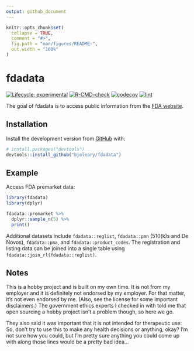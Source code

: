 ```yaml
---
output: github_document
---
```


<!-- README.md is generated from README.Rmd. Please edit that file -->

```r
knitr::opts_chunk$set(
  collapse = TRUE,
  comment = "#>",
  fig.path = "man/figures/README-",
  out.width = "100%"
)
```
# fdadata

<!-- badges: start -->
[![Lifecycle: experimental](https://img.shields.io/badge/lifecycle-experimental-orange.svg)](https://lifecycle.r-lib.org/articles/stages.html#experimental)
[![R-CMD-check](https://github.com/bjoleary/fdadata/workflows/R-CMD-check/badge.svg)](https://github.com/bjoleary/fdadata/actions?query=workflow%3AR-CMD-check)
[![codecov](https://codecov.io/gh/bjoleary/fdadata/branch/main/graph/badge.svg?token=1AZQLVTB0B)](https://codecov.io/gh/bjoleary/fdadata)
[![lint](https://github.com/bjoleary/fdadata/workflows/lint/badge.svg)](https://github.com/bjoleary/fdadata/actions?query=workflow%3Alint)
<!-- badges: end -->

The goal of fdadata is to access public information from the [FDA website](https://www.fda.gov).

## Installation

<!-- You can install the released version of fdadata from [CRAN](https://CRAN.R-project.org) with: -->

<!-- ``` r -->
<!-- install.packages("fdadata") -->
<!-- ``` -->

Install the development version from [GitHub](https://github.com/) with:

``` r
# install.packages("devtools")
devtools::install_github("bjoleary/fdadata")
```
## Example

Access FDA premarket data:

```r
library(fdadata)
library(dplyr)

fdadata::premarket %>% 
  dplyr::sample_n(5) %>% 
  print()
```

Additional datasets include `fdadata::reglist`, `fdadata::pmn` (510(k)s and 
De Novos), `fdadata::pma`, and `fdadata::product_codes`. The registration and 
listing data can be joined into a single table using 
`fdadata::join_rl(fdadata::reglist)`. 

## Notes

This is a hobby project and is built on my own time. It is not from my employer 
and it is definitely not endorsed by my employer. For that matter, it’s not 
even endorsed by me. (Also, see the license for some important disclaimers.) 
The government ethics experts I checked in with told me that open sourcing a 
hobby project isn’t a problem though, so here we go.

They also said it was important that it is not intended for therapeutic use: 
So, don’t try to use this to make any health decisions or anything, okay? I’m 
not sure how you could, but I’m pretty sure anything you could come up with 
along those lines would be a pretty bad idea…
